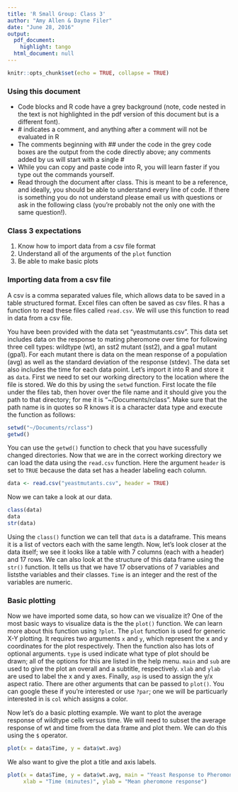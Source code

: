 ```yaml
---
title: 'R Small Group: Class 3'
author: "Amy Allen & Dayne Filer"
date: "June 28, 2016"
output:
  pdf_document:
    highlight: tango
  html_document: null
---
```


```r
knitr::opts_chunk$set(echo = TRUE, collapse = TRUE)
```

<!-- Here we style out button a little bit -->
<style>
  .showopt {
    background-color: #004c93;
    color: #FFFFFF; 
    width: 100px;
    height: 20px;
    text-align: center;
    vertical-align: middle !important;
    border-radius: 8px;
    float:right;
    }

    .showopt:hover {
    background-color: #dfe4f2;
    color: #004c93;
  }

</style>

<!--Include script for hiding output chunks-->
<script src="hideOutput.js"></script>

### Using this document

* Code blocks and R code have a grey background (note, code nested in the text is not highlighted in the pdf version of this document but is a different font).
* \# indicates a comment, and anything after a comment will not be evaluated in R
* The comments beginning with \#\# under the code in the grey code boxes are the output from the code directly above; any comments added by us will start with a single \#
* While you can copy and paste code into R, you will learn faster if you type out the commands yourself. 
* Read through the document after class. This is meant to be a reference, and ideally, you should be able to understand every line of code. If there is something you do not understand please email us with questions or ask in the following class (you're probably not the only one with the same question!). 

### Class 3 expectations
1. Know how to import data from a csv file format
2. Understand all of the arguments of the `plot` function
3. Be able to make basic plots 

### Importing data from a csv file 

A csv is a comma separated values file, which allows data to be saved in a table structured format. Excel files can often be saved as csv files. R has a function to read these files called `read.csv`. We will use this function to read in data from a csv file.

You have been provided with the data set "yeastmutants.csv". This data set includes data on the response to mating pheromone over time for following three cell types: wildtype (wt), an sst2 mutant (sst2), and a gpa1 mutant (gpa1). For each mutant there is data on the mean response of a population (avg) as well as the standard deviation of the response (stdev). The data set also includes the time for each data point. Let's import it into R and store it as `data`. First we need to set our working directory to the location where the file is stored. We do this by using the `setwd` function. First locate the file under the files tab, then hover over the file name and it should give you the path to that directory; for me it is "~/Documents/rclass". Make sure that the path name is in quotes so R knows it is a character data type and execute the function as follows:

```r
setwd("~/Documents/rclass")
getwd()
```

You can use the `getwd()` function to check that you have sucessfully changed directories. Now that we are in the correct working directory we can load the data using the `read.csv` function. Here the argument `header` is set to `TRUE` because the data set has a header labeling each column. 

```r
data <- read.csv("yeastmutants.csv", header = TRUE)
```
 
 Now we can take a look at our data.
 
```r
class(data)
data
str(data)
```

Using the `class()` function we can tell that `data` is a dataframe. This means it is a list of vectors each with the same length. Now, let's look closer at the data itself; we see it looks like a table with 7 columns (each with a header) and 17 rows. We can also look at the structure of this data frame using the `str()` function. It tells us that we have 17 observations of 7 variables and liststhe variables and their classes. `Time` is an integer and the rest of the variables are numeric.

### Basic plotting

Now we have imported some data, so how can we visualize it? One of the most basic ways to visualize data is the the `plot()` function. We can learn more about this function using `?plot`. The `plot` function is used for generic X-Y plotting. It requires two arguments `x` and `y`, which represent the x and y coordinates for the plot respectively. Then the function also has lots of optional arguments. `type` is used indicate what type of plot should be drawn; all of the options for this are listed in the help menu. `main` and `sub` are used to give the plot an overall and a subtitle, respectively. `xlab` and `ylab` are used to label the x and y axes. Finally, `asp` is used to assign the y/x aspect ratio. There are other arguments that can be passed to `plot()`. You can google these if you're interested or use `?par`; one we will be particuarly interested in is `col` which assigns a color. 

Now let's do a basic plotting example. We want to plot the average response of wildtype cells versus time. We will need to subset the average response of wt and time from the data frame and plot them. We can do this using the `$` operator. 

```r
plot(x = data$Time, y = data$wt.avg)
```

We also want to give the plot a title and axis labels.

```r
plot(x = data$Time, y = data$wt.avg, main = "Yeast Response to Pheromone", 
     xlab = "Time (minutes)", ylab = "Mean pheromone response")
```
